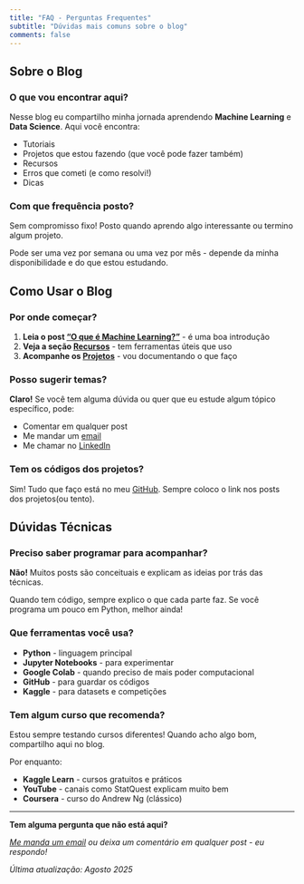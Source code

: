 ```yaml
---
title: "FAQ - Perguntas Frequentes"
subtitle: "Dúvidas mais comuns sobre o blog"
comments: false
---
```


## Sobre o Blog

### O que vou encontrar aqui?

Nesse blog eu compartilho minha jornada aprendendo **Machine Learning** e **Data Science**. Aqui você encontra:

- Tutoriais
- Projetos que estou fazendo (que você pode fazer também)
- Recursos
- Erros que cometi (e como resolvi!)
- Dicas

### Com que frequência posto?

Sem compromisso fixo! Posto quando aprendo algo interessante ou termino algum projeto. 

Pode ser uma vez por semana ou uma vez por mês - depende da minha disponibilidade e do que estou estudando.

## Como Usar o Blog

### Por onde começar?

1. **Leia o post ["O que é Machine Learning?"](posts/ml-introduction/index.qmd)** - é uma boa introdução
2. **Veja a seção [Recursos](resource.qmd)** - tem ferramentas úteis que uso
3. **Acompanhe os [Projetos](projects.qmd)** - vou documentando o que faço

### Posso sugerir temas?

**Claro!** Se você tem alguma dúvida ou quer que eu estude algum tópico específico, pode:

- Comentar em qualquer post
- Me mandar um [email](contato.qmd)
- Me chamar no [LinkedIn](https://linkedin.com/in/mikaelssilva)

### Tem os códigos dos projetos?

Sim! Tudo que faço está no meu [GitHub](https://github.com/Mikaelssilva). Sempre coloco o link nos posts dos projetos(ou tento).

## Dúvidas Técnicas

### Preciso saber programar para acompanhar?

**Não!** Muitos posts são conceituais e explicam as ideias por trás das técnicas.

Quando tem código, sempre explico o que cada parte faz. Se você programa um pouco em Python, melhor ainda!

### Que ferramentas você usa?

- **Python** - linguagem principal
- **Jupyter Notebooks** - para experimentar
- **Google Colab** - quando preciso de mais poder computacional
- **GitHub** - para guardar os códigos
- **Kaggle** - para datasets e competições

### Tem algum curso que recomenda?

Estou sempre testando cursos diferentes! Quando acho algo bom, compartilho aqui no blog.

Por enquanto:

- **Kaggle Learn** - cursos gratuitos e práticos
- **YouTube** - canais como StatQuest explicam muito bem
- **Coursera** - curso do Andrew Ng (clássico)

---

**Tem alguma pergunta que não está aqui?**

*[Me manda um email](contato.qmd) ou deixa um comentário em qualquer post - eu respondo!*

:::{.text-right}
*Última atualização: Agosto 2025*
:::